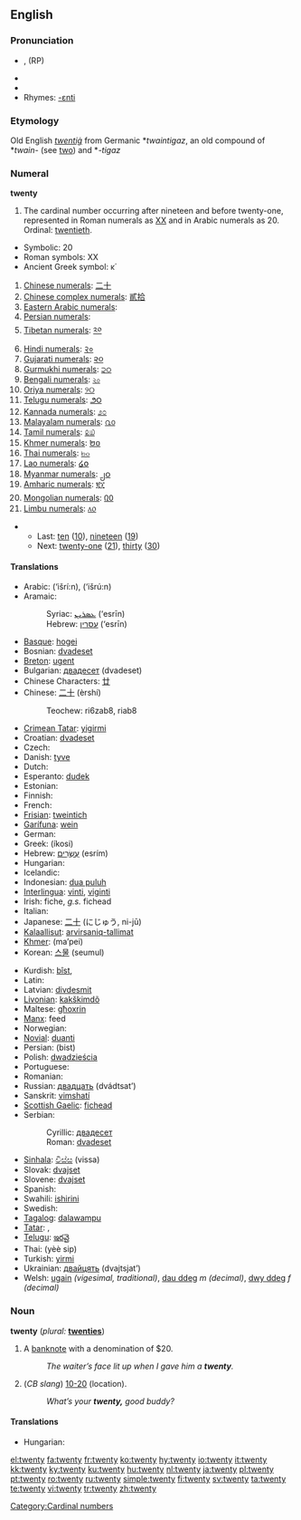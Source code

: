 ==English==
{{rank|appear|thoughts|former|662|twenty|lips|donations|George}}

===Pronunciation===
* {{IPA|/twɛntiː/}}, {{IPAchar|/twɛniː/}} (RP)
* {{audio|en-us-twenty.ogg|Audio (US)}}
* {{audio|en-uk-twenty.ogg|Audio (UK)}}
* Rhymes: [[Rhymes:English:-ɛnti|-ɛnti]]

===Etymology===
Old English ''[[twentiġ]]'' from Germanic *''twaintigaz'', an old compound of *''twain-'' (see [[two]]) and *''-tigaz''

===Numeral===
'''twenty'''

# The cardinal number occurring after nineteen and before twenty-one, represented in Roman numerals as [[XX]] and in Arabic numerals as 20.  Ordinal: [[twentieth]].
* Symbolic: 20
* Roman symbols: XX
* Ancient Greek symbol: κ΄
# [[w:Chinese numerals|Chinese numerals]]: [[二十]]
# [[w:Chinese numerals|Chinese complex numerals]]: [[貳拾]]
# [[w:Eastern Arabic numerals|Eastern Arabic numerals]]: {{ARchar|[[٢٠]]}}
# [[w:Eastern Arabic numerals|Persian numerals]]: {{FAchar|[[۲۰]]}}
# [[w:Indian numerals|Tibetan numerals]]: [[༢༠]]
# [[w:Indian numerals|Hindi numerals]]: [[२०]]
# [[w:Indian numerals|Gujarati numerals]]: [[૨૦]]
# [[w:Indian numerals|Gurmukhi numerals]]: [[੨੦]]
# [[w:Indian numerals|Bengali numerals]]: [[২০]]
# [[w:Indian numerals|Oriya numerals]]: [[୨୦]]
# [[w:Indian numerals|Telugu numerals]]: [[౨౦]]
# [[w:Indian numerals|Kannada numerals]]: [[೨೦]]
# [[w:Indian numerals|Malayalam numerals]]: [[൨൦]]
# [[w:Indian numerals|Tamil numerals]]: [[௨௰]]
# [[w:Khmer script|Khmer numerals]]: [[២០]]
# [[w:Thai numerals|Thai numerals]]: [[๒๐]]
# [[w:Lao alphabet|Lao numerals]]: [[໒໐]]
# [[w:Burmese alphabet|Myanmar numerals]]: [[၂၀]]
# [[w:Amharic language|Amharic numerals]]: [[፪፲]]
# [[w:Mongolian alphabet|Mongolian numerals]]: [[᠒᠐]]
# [[w:Limbu language|Limbu numerals]]: [[᥈᥆]]

** Last: [[ten]] ([[10]]), [[nineteen]] ([[19]])
** Next: [[twenty-one]] ([[21]]), [[thirty]] ([[30]])

====Translations====
{{trans-top|cardinal number}}
* Arabic: {{ARchar|[[عشرين]]}} (‘išrí:n), {{ARchar|[[عشرون]]}} (‘išrú:n)
* Aramaic:
*: Syriac: [[ܥܣܪܝܢ]] (‘esrīn) {{c}}
*: Hebrew: [[עסרין]] (‘esrīn) {{c}}
* [[Basque]]: [[hogei]]
* Bosnian: [[dvadeset]]
* [[Breton]]: [[ugent]]
* Bulgarian: [[двадесет]] (dvadeset)
* Chinese Characters: [[廿]]
* Chinese: [[二十]] (èrshí)
*: Teochew: ri6zab8, riab8
* [[Crimean Tatar]]: [[yigirmi]]
* Croatian: [[dvadeset]]
* Czech: {{t-|cs|dvacet}}
* Danish: [[tyve]]
* Dutch: {{t+|nl|twintig|f}}
* Esperanto: [[dudek]]
* Estonian: {{t-|et|kakskümmend}}
* Finnish: {{t+|fi|kaksikymmentä}}
* French: {{t+|fr|vingt|m}}
* [[Frisian]]: [[tweintich]]
* [[Garífuna]]: [[wein]]
* German: {{t+|de|zwanzig|f}}
* Greek: {{t+|el|είκοσι|sc=Grek}} (íkosi)
* Hebrew: [[עשרים|עֶשְׂרִים]] (esrím) {{m|f}}
* Hungarian: {{t+|hu|húsz}}
* Icelandic: {{t+|is|tuttugu}}
* Indonesian: [[dua puluh]]
* [[Interlingua]]: [[vinti]], [[viginti]]
* Irish: fiche, ''g.s.'' fichead
* Italian: {{t+|it|venti|m}}
* Japanese: [[二十]] (にじゅう, ni-jū)
* [[Kalaallisut]]: [[arvirsaniq-tallimat]]
* [[Khmer]]: {{KMchar|[[ម្ភៃ]]}} (ma’pei)
* Korean: [[스물]] (seumul)
{{trans-mid}}
* Kurdish: [[bîst]], {{KUchar|[[بیست]]}}
* Latin: {{t-|la|viginti}}
* Latvian: [[divdesmit]]
* [[Livonian]]: [[kakškimdõ]]
* Maltese: [[għoxrin]]
* [[Manx]]: feed
* Norwegian: {{t+|no|tjue}}
* [[Novial]]: [[duanti]]
* Persian: {{FAchar|[[بيست]]}} (bist)
* Polish: [[dwadzieścia]]
* Portuguese: {{t+|pt|vinte}}
* Romanian: {{t+|ro|douăzeci}}
* Russian: [[двадцать]] (dvádtsat’)
* Sanskrit: [[vimshatí]]
* [[Scottish Gaelic]]: [[fichead]]
* Serbian:
*: Cyrillic: [[двадесет]]
*: Roman: [[dvadeset]]
* [[Sinhala]]: [[විස්ස]] (vissa)
* Slovak: [[dvajset]]
* Slovene: [[dvajset]]
* Spanish: {{t+|es|veinte}}
* Swahili: [[ishirini]]
* Swedish: {{t+|sv|tjugo}}
* [[Tagalog]]: [[dalawampu]]
* [[Tatar]]: {{t+|tt|егерме|sc=Cyrl|xs=Tatar}}, {{t-|tt|yegerme|xs=Tatar}}
* [[Telugu]]: [[ఇరవై]]
* Thai: {{THchar|[[ยี่สิบ]]}} (yèè sip)
* Turkish: [[yirmi]]
* Ukrainian: [[двайцять]] (dvajtsjat’)
* Welsh: [[ugain]] ''(vigesimal, traditional)'', [[dau ddeg]] ''m (decimal)'', [[dwy ddeg]] ''f (decimal)''
{{trans-bottom}}

===Noun===
'''twenty'''  (''plural:'' '''[[twenties]]''')

# {{colloquial}} A [[banknote]] with a denomination of $20.
#: ''The waiter’s face lit up when I gave him a '''twenty'''.''
# (''CB slang'') [[10-20]] (location).
#: ''What’s your '''twenty,''' good buddy?''

====Translations====
{{trans-top|a banknote with a denomination of $20}}
* Hungarian: {{t|hu|húszas}}
{{trans-mid}}
{{trans-bottom}}

{{trans-top|CB slang - location}}
{{trans-mid}}
{{trans-bottom}}

[[Category:Cardinal numbers]]

[[el:twenty]]
[[fa:twenty]]
[[fr:twenty]]
[[ko:twenty]]
[[hy:twenty]]
[[io:twenty]]
[[it:twenty]]
[[kk:twenty]]
[[ky:twenty]]
[[ku:twenty]]
[[hu:twenty]]
[[nl:twenty]]
[[ja:twenty]]
[[pl:twenty]]
[[pt:twenty]]
[[ro:twenty]]
[[ru:twenty]]
[[simple:twenty]]
[[fi:twenty]]
[[sv:twenty]]
[[ta:twenty]]
[[te:twenty]]
[[vi:twenty]]
[[tr:twenty]]
[[zh:twenty]]